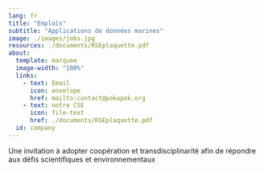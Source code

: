 ```yaml
---
lang: fr
title: "Emplois"
subtitle: "Applications de données marines"
image: ./images/jobs.jpg
resources: ./documents/RSEplaquette.pdf
about:
  template: marquee
  image-width: "100%"
  links: 
    - text: Email
      icon: envelope
      href: mailto:contact@pokapok.org
    - text: notre CSE
      icon: file-text
      href: ./documents/RSEplaquette.pdf
  id: company
---
```


:::{#company}

Une invitation à adopter coopération et transdisciplinarité afin de répondre aux défis scientifiques et environnementaux


:::


